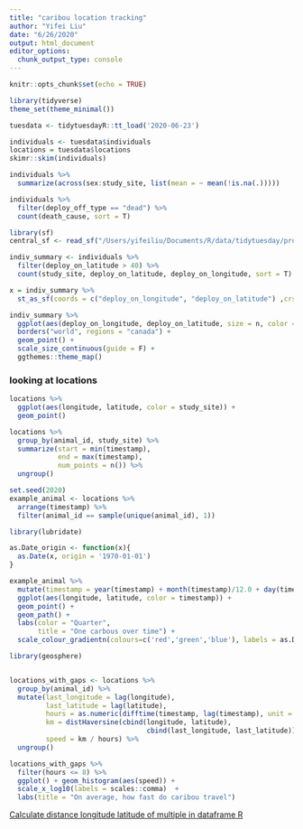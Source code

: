 ```yaml
---
title: "caribou location tracking"
author: "Yifei Liu"
date: "6/26/2020"
output: html_document
editor_options: 
  chunk_output_type: console
---
```


```r
knitr::opts_chunk$set(echo = TRUE)
```

```r


library(tidyverse)
theme_set(theme_minimal())

tuesdata <- tidytuesdayR::tt_load('2020-06-23')

```

```r
individuals <- tuesdata$individuals
locations = tuesdata$locations
skimr::skim(individuals)

individuals %>%
  summarize(across(sex:study_site, list(mean = ~ mean(!is.na(.)))))

individuals %>%
  filter(deploy_off_type == "dead") %>%
  count(death_cause, sort = T)
```


```r
library(sf)
central_sf <- read_sf("/Users/yifeiliu/Documents/R/data/tidytuesday/province/province.shp")

indiv_summary <- individuals %>%
  filter(deploy_on_latitude > 40) %>%
  count(study_site, deploy_on_latitude, deploy_on_longitude, sort = T) 

x = indiv_summary %>%
  st_as_sf(coords = c("deploy_on_longitude", "deploy_on_latitude") ,crs = "4269")

indiv_summary %>%
  ggplot(aes(deploy_on_longitude, deploy_on_latitude, size = n, color = study_site)) +
  borders("world", regions = "canada") +
  geom_point() +
  scale_size_continuous(guide = F) +
  ggthemes::theme_map()  

```

### looking at locations

```r

locations %>%
  ggplot(aes(longitude, latitude, color = study_site)) +
  geom_point()

```

```r

locations %>%
  group_by(animal_id, study_site) %>%
  summarize(start = min(timestamp),
            end = max(timestamp),
            num_points = n()) %>%
  ungroup()

set.seed(2020)
example_animal <- locations %>%
  arrange(timestamp) %>%
  filter(animal_id == sample(unique(animal_id), 1)) 

library(lubridate)

as.Date_origin <- function(x){
  as.Date(x, origin = '1970-01-01')
}

example_animal %>%
  mutate(timestamp = year(timestamp) + month(timestamp)/12.0 + day(timestamp)/ 30.0) %>%
  ggplot(aes(longitude, latitude, color = timestamp)) +
  geom_point() +
  geom_path() +
  labs(color = "Quarter",
       title = "One carbous over time") +
  scale_colour_gradientn(colours=c('red','green','blue'), labels = as.Date_origin)


```


```r
library(geosphere)


locations_with_gaps <- locations %>%
  group_by(animal_id) %>%
  mutate(last_longitude = lag(longitude),
         last_latitude = lag(latitude),
         hours = as.numeric(difftime(timestamp, lag(timestamp), unit = "hours")),
         km = distHaversine(cbind(longitude, latitude),
                                  cbind(last_longitude, last_latitude)) / 1000,
         speed = km / hours) %>%
  ungroup()

locations_with_gaps %>%
  filter(hours <= 8) %>%
  ggplot() + geom_histogram(aes(speed)) + 
  scale_x_log10(labels = scales::comma)  +
  labs(title = "On average, how fast do caribou travel")

```

[Calculate distance longitude latitude of multiple in dataframe R
](https://stackoverflow.com/questions/49532911/calculate-distance-longitude-latitude-of-multiple-in-dataframe-r)



